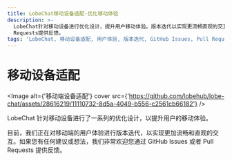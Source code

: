 ```yaml
---
title: LobeChat移动设备适配-优化移动体验
description: >-
  LobeChat针对移动设备进行优化设计，提升用户移动体验。版本迭代以实现更流畅直观的交互。欢迎通过GitHub Issues或Pull
  Requests提供反馈。
tags: 'LobeChat, 移动设备适配, 用户体验, 版本迭代, GitHub Issues, Pull Requests'
---
```

# 移动设备适配

<Image alt={'移动端设备适配'} cover src={'https://github.com/lobehub/lobe-chat/assets/28616219/11110732-8d5a-4049-b556-c2561cb66182'} />

LobeChat 针对移动设备进行了一系列的优化设计，以提升用户的移动体验。

目前，我们正在对移动端的用户体验进行版本迭代，以实现更加流畅和直观的交互。如果您有任何建议或想法，我们非常欢迎您通过 GitHub Issues 或者 Pull Requests 提供反馈。
